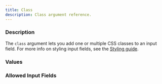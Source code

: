 ```yaml
---
title: Class
description: Class argument reference.
---
```



<InputFieldArgumentInfo type={InputFieldArgumentType.CLASS}></InputFieldArgumentInfo>

### Description

The `class` argument lets you add one or multiple CSS classes to an input field.
For more info on styling input fields, see the [Styling guide](/obsidian-meta-bind-plugin-docs/guides/stylingandcss/).

### Values

<InputFieldArgumentValuesInfo type={InputFieldArgumentType.CLASS}></InputFieldArgumentValuesInfo>

### Allowed Input Fields

<InputFieldArgumentAllowedInputFields type={InputFieldArgumentType.CLASS}></InputFieldArgumentAllowedInputFields>
